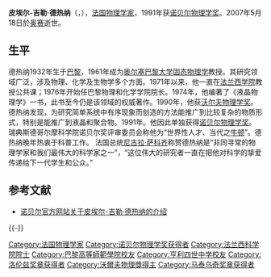 {{NoteTA
|G1=物理學
}}
{{infobox scientist
| name              = Pierre-Gilles de Gennes {{Nobel icon|1991年诺贝尔物理学奖|诺贝尔物理学奖}}
| image             = Pierre-Gilles Rice University.jpg
| image_size        = 
| caption           = 
| birth_date        = {{birth date|1932|10|24}}
| birth_place       = {{FRA}}[[巴黎|巴黎]]
| death_date        = {{death date and age|2007|5|18|1932|10|24}}
| death_place       = {{FRA}}[[奧賽|奧賽]]
| residence         = {{FRA}}巴黎
| nationality       = {{flag|France}}
| fields            = [[物理學|物理學]]
| workplaces        =  
| alma_mater        = [[巴黎高等师范学院|巴黎高等师范学院]]
| doctoral_advisor  = 
| doctoral_students = 
| known_for         = 
| awards            = [[File:Nobel_prize_medal.svg|20px]] [[諾貝爾物理學獎|諾貝爾物理學獎]] (1991年)
}}

'''皮埃尔-吉勒·德热纳'''（{{lang-fr|'''Pierre-Gilles de Gennes'''}}，{{bd|1932年|10月24日|2007年|5月18日|}}），[[法国|法国]][[物理学家|物理学家]]，1991年获[[诺贝尔物理学奖|诺贝尔物理学奖]]。2007年5月18日於[[奥赛|奥赛]]逝世。

== 生平 ==
德热纳1932年生于[[巴黎|巴黎]]，1961年成为[[奥尔塞巴黎大学|奥尔塞巴黎大学]][[固态物理学|固态物理学]]教授。其研究领域广泛，涉及物理、化学及生物学多个方面。1971年以来，他一直在[[法兰西学院|法兰西学院]]教授公共课；1976年开始任巴黎物理和化学学院院长。1974年，他编著了《液晶物理学》一书，此书至今仍是该领域的权威著作。1990年，他获[[沃尔夫物理学奖|沃尔夫物理学奖]]。德热纳发现，为研究简单系统中有序现象而创造的方法能推广到比较复杂的物质形式，特别是能推广到液晶和聚合物。1991年。他因此单独获得[[诺贝尔物理学奖|诺贝尔物理学奖]]。瑞典斯德哥尔摩科学院诺贝尔奖评审委员会称他为“世界性人才、当代之[[牛顿|牛顿]]”。德热纳晚年热衷于科普工作。
法国总统[[尼古拉·萨科齐|尼古拉·萨科齐]]称赞德热纳是“非同寻常的物理学家和我们最伟大的科学家之一”，“这位伟大的研究者一直在把他对科学的挚爱传递给下一代学生和公众。”

== 参考文献 ==
{{Reflist}}
{{refbegin}}
* [http://nobelprize.org/nobel_prizes/physics/laureates/1991/gennes-bio.html 诺贝尔官方网站关于皮埃尔-吉勒·德热纳的介绍] {{Wayback|url=http://nobelprize.org/nobel_prizes/physics/laureates/1991/gennes-bio.html |date=20071026085344 }}
{{refend}}

{{-}}
{{诺贝尔物理学奖获得者}}
{{洛伦兹奖章获得者}}
{{马泰乌奇奖章获得者}}
{{Wolf Prize in Physics}}

{{Authority control}}

{{DEFAULTSORT:Gennes, Pierre-Gilles De}}
[[Category:法国物理学家|Category:法国物理学家]]
[[Category:诺贝尔物理学奖获得者|Category:诺贝尔物理学奖获得者]]
[[Category:法兰西科学院院士|Category:法兰西科学院院士]]
[[Category:巴黎高等師範學院校友|Category:巴黎高等師範學院校友]]
[[Category:亨利四世中学校友|Category:亨利四世中学校友]]
[[Category:洛伦兹奖章获得者|Category:洛伦兹奖章获得者]]
[[Category:沃爾夫物理獎得主|Category:沃爾夫物理獎得主]]
[[Category:马泰乌奇奖章获得者|Category:马泰乌奇奖章获得者]]

{{france-bio-stub}}